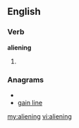 ==English==
===Verb===
'''aliening'''
# {{present participle of|[[alien]]}}

===Anagrams===
* {{alphagram|aegiilnn}}
* [[gain line#English|gain line]]

[[my:aliening]]
[[vi:aliening]]